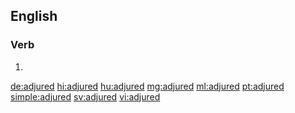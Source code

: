 ==English==

===Verb===
{{head|en|verb form}}

# {{en-past of|adjure}}

[[de:adjured]]
[[hi:adjured]]
[[hu:adjured]]
[[mg:adjured]]
[[ml:adjured]]
[[pt:adjured]]
[[simple:adjured]]
[[sv:adjured]]
[[vi:adjured]]